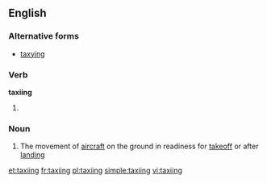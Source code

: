 ==English==

===Alternative forms===
* [[taxying]]

===Verb===
'''taxiing'''

# {{present participle of|taxi}}

===Noun===
{{wikipedia}}
{{en-noun|-}}

# The movement of [[aircraft]] on the ground in readiness for [[takeoff]] or after [[landing]]

[[et:taxiing]]
[[fr:taxiing]]
[[pl:taxiing]]
[[simple:taxiing]]
[[vi:taxiing]]